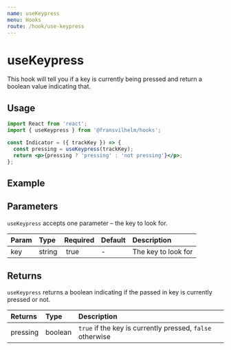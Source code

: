 ```yaml
---
name: useKeypress
menu: Hooks
route: /hook/use-keypress
---
```



# useKeypress

This hook will tell you if a key is currently being pressed and return a boolean
value indicating that.

## Usage

```jsx
import React from 'react';
import { useKeypress } from '@fransvilhelm/hooks';

const Indicator = ({ trackKey }) => {
  const pressing = useKeypress(trackKey);
  return <p>{pressing ? 'pressing' : 'not pressing'}</p>;
};
```

## Example

<Playground>
  <UseKeypressExample />
</Playground>

## Parameters

`useKeypress` accepts one parameter – the key to look for.

| Param | Type   | Required | Default | Description         |
| :---- | :----- | :------- | :------ | :------------------ |
| key   | string |  true    | -       | The key to look for |

## Returns

`useKeypress` returns a boolean indicating if the passed in key is currently
pressed or not.

| Returns  | Type    | Description                                               |
| :------- | :------ | :-------------------------------------------------------- |
| pressing | boolean | `true` if the key is currently pressed, `false` otherwise |
